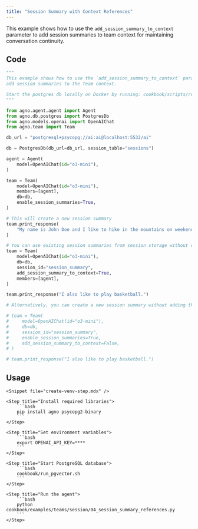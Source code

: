 ```yaml
---
title: "Session Summary with Context References"
---
```


This example shows how to use the `add_session_summary_to_context` parameter to add session summaries to team context for maintaining conversation continuity.

## Code

```python cookbook/examples/teams/session/04_session_summary_references.py
"""
This example shows how to use the `add_session_summary_to_context` parameter in the Team config to
add session summaries to the Team context.

Start the postgres db locally on Docker by running: cookbook/scripts/run_pgvector.sh
"""

from agno.agent.agent import Agent
from agno.db.postgres import PostgresDb
from agno.models.openai import OpenAIChat
from agno.team import Team

db_url = "postgresql+psycopg://ai:ai@localhost:5532/ai"

db = PostgresDb(db_url=db_url, session_table="sessions")

agent = Agent(
    model=OpenAIChat(id="o3-mini"),
)

team = Team(
    model=OpenAIChat(id="o3-mini"),
    members=[agent],
    db=db,
    enable_session_summaries=True,
)

# This will create a new session summary
team.print_response(
    "My name is John Doe and I like to hike in the mountains on weekends.",
)

# You can use existing session summaries from session storage without creating or updating any new ones.
team = Team(
    model=OpenAIChat(id="o3-mini"),
    db=db,
    session_id="session_summary",
    add_session_summary_to_context=True,
    members=[agent],
)

team.print_response("I also like to play basketball.")

# Alternatively, you can create a new session summary without adding the session summary to context.

# team = Team(
#     model=OpenAIChat(id="o3-mini"),
#     db=db,
#     session_id="session_summary",
#     enable_session_summaries=True,
#     add_session_summary_to_context=False,
# )

# team.print_response("I also like to play basketball.")
```

## Usage

<Steps>

    <Snippet file="create-venv-step.mdx" />

    <Step title="Install required libraries">
        ```bash
        pip install agno psycopg2-binary
        ```
    </Step>

    <Step title="Set environment variables">
        ```bash
        export OPENAI_API_KEY=****
        ```
    </Step>

    <Step title="Start PostgreSQL database">
        ```bash
        cookbook/run_pgvector.sh
        ```
    </Step>

    <Step title="Run the agent">
        ```bash
        python cookbook/examples/teams/session/04_session_summary_references.py
        ```
    </Step>

</Steps>